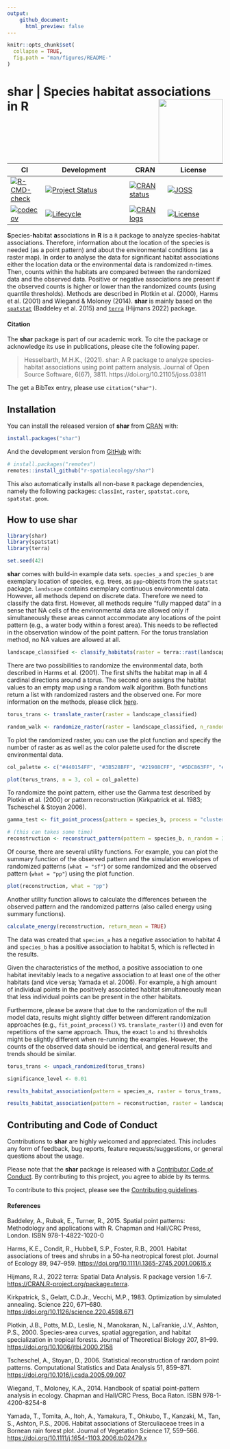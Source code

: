 ```yaml
---
output: 
    github_document:
      html_preview: false
---
```


<!-- README.md is generated from README.Rmd. Please edit that file -->

```r
knitr::opts_chunk$set(
  collapse = TRUE, 
  fig.path = "man/figures/README-"
)
```

# **shar** | **S**pecies **h**abitat **a**ssociations in **R** <img src="man/figures/logo.png" align="right" alt="" width="150" />

<!-- badges: start -->

| CI | Development | CRAN | License |
|----|-------------|------|---------|
| [![R-CMD-check](https://github.com/r-spatialecology/shar/actions/workflows/R-CMD-check.yaml/badge.svg)](https://github.com/r-spatialecology/shar/actions/workflows/R-CMD-check.yaml) | [![Project Status](https://www.repostatus.org/badges/latest/active.svg)](https://www.repostatus.org/#active) | [![CRAN status](https://www.r-pkg.org/badges/version/shar)](https://cran.r-project.org/package=shar) |[![JOSS](https://joss.theoj.org/papers/1b786c028a5425858cb0e5428bd9173b/status.svg)](https://joss.theoj.org/papers/1b786c028a5425858cb0e5428bd9173b) |
| [![codecov](https://codecov.io/gh/r-spatialecology/shar/branch/main/graph/badge.svg?token=XMo844ABs4)](https://codecov.io/gh/r-spatialecology/shar) | [![Lifecycle](https://img.shields.io/badge/lifecycle-stable-brightgreen.svg)](https://www.tidyverse.org/lifecycle/#stable) | [![CRAN logs](http://cranlogs.r-pkg.org/badges/grand-total/shar)](http://cran.rstudio.com/web/packages/shar/index.html) | [![License](https://img.shields.io/badge/License-GPLv3-blue.svg)](https://www.gnu.org/licenses/gpl-3.0) |

<!-- badges: end -->

**S**pecies-**h**abitat **a**ssociations in **R** is a `R` package to analyze species-habitat associations. Therefore, information about the location of the species is needed (as a point pattern) and about the environmental conditions (as a raster map). In order to analyse the data for significant habitat associations either the location data or the environmental data is randomized n-times. Then, counts within the habitats are compared between the randomized data and the observed data. Positive or negative associations are present if the observed counts is higher or lower than the randomized counts (using quantile thresholds). Methods are described in Plotkin et al. (2000), Harms et al. (2001) and Wiegand & Moloney (2014). **shar** is mainly based on the [`spatstat`](http://spatstat.org) (Baddeley et al. 2015) and [`terra`](https://rspatial.org/terra/) (Hijmans 2022) package.

#### Citation

The **shar** package is part of our academic work. To cite the package or acknowledge its use in publications, please cite the following paper.

> Hesselbarth, M.H.K., (2021). shar: A R package to analyze species-habitat associations using point pattern analysis. Journal of Open Source Software, 6(67), 3811. https://doi.org/10.21105/joss.03811

The get a BibTex entry, please use `citation("shar")`.

## Installation

You can install the released version of **shar** from [CRAN](https://cran.r-project.org/web/packages/shar/index.html) with:

```r
install.packages("shar")
```

And the development version from [GitHub](https://github.com/r-spatialecology/shar) with:

```r
# install.packages("remotes")
remotes::install_github("r-spatialecology/shar")
```

This also automatically installs all non-base `R` package dependencies, namely the following packages: `classInt`, `raster`, `spatstat.core`, `spatstat.geom`.

## How to use shar

```r
library(shar)
library(spatstat)
library(terra)

set.seed(42)
```

**shar** comes with build-in example data sets. `species_a` and `species_b` are exemplary location of species, e.g. trees, as `ppp`-objects from the `spatstat` package. `landscape` contains exemplary continuous environmental data. However, all methods depend on discrete data. Therefore we need to classify the data first. 
However, all methods require "fully mapped data" in a sense that NA cells of the environmental data are allowed only if simultaneously these areas cannot accommodate any locations of the point pattern (e.g., a water body within a forest area). This needs to be reflected in the observation window of the point pattern. For the torus translation method, no NA values are allowed at all.

```r
landscape_classified <- classify_habitats(raster = terra::rast(landscape), n = 5, style = "fisher")
```

There are two possibilities to randomize the environmental data, both described in Harms et al. (2001). The first shifts the habitat map in all 4 cardinal directions around a torus. The second one assigns the habitat values to an empty map using a random walk algorithm. Both functions return a list with randomized rasters and the observed one. For more information on the methods, please click [here](https://r-spatialecology.github.io/shar/articles/articles/background.html).

```r
torus_trans <- translate_raster(raster = landscape_classified)

random_walk <- randomize_raster(raster = landscape_classified, n_random = 39)
```

To plot the randomized raster, you can use the plot function and specify the number of raster as as well as the color palette used for the discrete environmental data.

```r
col_palette <- c("#440154FF", "#3B528BFF", "#21908CFF", "#5DC863FF", "#FDE725FF")

plot(torus_trans, n = 3, col = col_palette)
```

To randomize the point pattern, either use the Gamma test described by Plotkin et al. (2000) or pattern reconstruction (Kirkpatrick et al. 1983; Tscheschel & Stoyan 2006). 

```r
gamma_test <- fit_point_process(pattern = species_b, process = "cluster", n_random = 39)

# (this can takes some time)
reconstruction <- reconstruct_pattern(pattern = species_b, n_random = 39, e_threshold = 0.05)
```

Of course, there are several utility functions. For example, you can plot the summary function of the observed pattern and the simulation envelopes of randomized patterns (`what = "sf"`) or some randomized and the observed pattern (`what = "pp"`) using the plot function. 

```r
plot(reconstruction, what = "pp")
```

Another utility function allows to calculate the differences between the observed pattern and the randomized patterns (also called energy using summary functions). 

```r
calculate_energy(reconstruction, return_mean = TRUE)
```

The data was created that `species_a` has a negative association to habitat 4 and `species_b` has a positive association to habitat 5, which is reflected in the results. 

Given the characteristics of the method, a positive association to one habitat inevitably leads to a negative association to at least one of the other habitats (and vice versa; Yamada et al. 2006). For example, a high amount of individual points in the positively associated habitat simultaneously mean that less individual points can be present in the other habitats.

Furthermore, please be aware that due to the randomization of the null model data, results might slightly differ between different randomization approaches (e.g., `fit_point_process()` vs. `translate_raster()`) and even for repetitions of the same approach. Thus, the exact `lo` and `hi` thresholds might be slightly different when re-running the examples. However, the counts of the observed data should be identical, and general results and trends should be similar.

```r
torus_trans <- unpack_randomized(torus_trans)
```

```r
significance_level <- 0.01

results_habitat_association(pattern = species_a, raster = torus_trans, significance_level = significance_level)

results_habitat_association(pattern = reconstruction, raster = landscape_classified, significance_level = significance_level)
```

## Contributing and Code of Conduct

Contributions to **shar** are highly welcomed and appreciated. This includes any form of feedback, bug reports, feature requests/suggestions, or general questions about the usage.

Please note that the **shar** package is released with a [Contributor Code of Conduct](CODE_OF_CONDUCT.md). By contributing to this project, you agree to abide by its terms.

To contribute to this project, please see the [Contributing guidelines](CONTRIBUTING.md).

#### References 

Baddeley, A., Rubak, E., Turner, R., 2015. Spatial point patterns: Methodology and applications with R. Chapman and Hall/CRC Press, London. ISBN 978-1-4822-1020-0

Harms, K.E., Condit, R., Hubbell, S.P., Foster, R.B., 2001. Habitat associations of trees and shrubs in a 50-ha neotropical forest plot. Journal of Ecology 89, 947–959. <https://doi.org/10.1111/j.1365-2745.2001.00615.x>

Hijmans, R.J., 2022 terra: Spatial Data Analysis. R package version 1.6-7. <https://CRAN.R-project.org/package=terra>.

Kirkpatrick, S., Gelatt, C.D.Jr., Vecchi, M.P., 1983. Optimization by simulated annealing. Science 220, 671–680. <https://doi.org/10.1126/science.220.4598.671>

Plotkin, J.B., Potts, M.D., Leslie, N., Manokaran, N., LaFrankie, J.V., Ashton, P.S., 2000. Species-area curves, spatial aggregation, and habitat specialization in tropical forests. Journal of Theoretical Biology 207, 81–99. <https://doi.org/10.1006/jtbi.2000.2158>

Tscheschel, A., Stoyan, D., 2006. Statistical reconstruction of random point patterns. Computational Statistics and Data Analysis 51, 859–871. <https://doi.org/10.1016/j.csda.2005.09.007>

Wiegand, T., Moloney, K.A., 2014. Handbook of spatial point-pattern analysis in ecology. Chapman and Hall/CRC Press, Boca Raton. ISBN 978-1-4200-8254-8

Yamada, T., Tomita, A., Itoh, A., Yamakura, T., Ohkubo, T., Kanzaki, M., Tan, S., Ashton, P.S., 2006. Habitat associations of Sterculiaceae trees in a Bornean rain forest plot. Journal of Vegetation Science 17, 559–566. <https://doi.org/10.1111/j.1654-1103.2006.tb02479.x>
